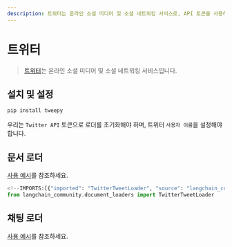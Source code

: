 ```yaml
---
description: 트위터는 온라인 소셜 미디어 및 소셜 네트워킹 서비스로, API 토큰을 사용하여 문서 및 채팅 로더를 설정하는 방법을 안내합니다.
---
```


# 트위터

> [트위터](https://twitter.com/)는 온라인 소셜 미디어 및 소셜 네트워킹 서비스입니다.

## 설치 및 설정

```bash
pip install tweepy
```


우리는 `Twitter API` 토큰으로 로더를 초기화해야 하며, 트위터 `사용자 이름`을 설정해야 합니다.

## 문서 로더

[사용 예시](/docs/integrations/document_loaders/twitter)를 참조하세요.

```python
<!--IMPORTS:[{"imported": "TwitterTweetLoader", "source": "langchain_community.document_loaders", "docs": "https://api.python.langchain.com/en/latest/document_loaders/langchain_community.document_loaders.twitter.TwitterTweetLoader.html", "title": "Twitter"}]-->
from langchain_community.document_loaders import TwitterTweetLoader
```


## 채팅 로더

[사용 예시](/docs/integrations/chat_loaders/twitter)를 참조하세요.